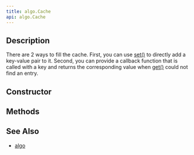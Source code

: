 ```yaml
---
title: algo.Cache
api: algo.Cache
---
```


## Description

<Summary/>

There are 2 ways to fill the cache. First, you can use [set()](/reference/api/algo/Cache/set) to directly add a key-value pair to it. Second, you can provide a callback function that is called with a key and returns the corresponding value when [get()](/reference/api/algo/Cache/get) could not find an entry.

## Constructor

<Constructor/>

## Methods

<Methods/>

## See Also

* [algo](/reference/api/algo)
